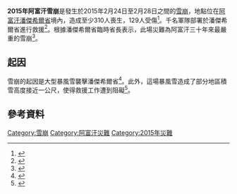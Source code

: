 {{Infobox event
| title             = 2015年阿富汗雪崩
| image             = File:Panjshir in Afghanistan.svg
| image_size        = 250px
| caption           = [[潘傑希爾省|潘傑希爾省]]於阿富汗的位置
| date              = 2015年2月24日-2月28日
| place             = [[阿富汗|阿富汗]][[潘傑希爾省|潘傑希爾省]]
| reported deaths   = 310+
| reported injuries = 129+
| reported missing  = 
}}

'''2015年阿富汗雪崩'''是發生於2015年2月24日至2月28日之間的[[雪崩|雪崩]]，地點位在[[阿富汗|阿富汗]][[潘傑希爾省|潘傑希爾省]]境內，造成至少310人喪生，129人受傷<ref>{{cite web|url=http://www.telegraph.co.uk/news/worldnews/asia/afghanistan/11443833/Avalanches-kill-more-than-180-in-Afghanistan.html|title=Avalanches kill more than 300 in Afghanistan|work=The Telegraph|accessdate=2015-03-13|archive-date=2015-03-21|archive-url=https://web.archive.org/web/20150321110634/http://www.telegraph.co.uk/news/worldnews/asia/afghanistan/11443833/Avalanches-kill-more-than-180-in-Afghanistan.html|dead-url=no}}</ref>。千名軍隊部署於潘傑希爾省進行救援<ref>{{cite web | url=http://www.usatoday.com/story/news/world/2015/02/26/afghanistan-avalanche-toll-rises-to-162-amid-rescue-efforts/24045903/ | title=Afghanistan avalanche toll rises to 162 | work=USA Today | date=2015-02-26 | accessdate=2015-02-26 | author=AP | archive-date=2015-02-27 | archive-url=https://web.archive.org/web/20150227011142/http://www.usatoday.com/story/news/world/2015/02/26/afghanistan-avalanche-toll-rises-to-162-amid-rescue-efforts/24045903/ | dead-url=no }}</ref>。根據潘傑希爾省臨時省長表示，此場災難為阿富汗三十年來最嚴重的雪崩<ref>{{cite web | url=http://www.bbc.com/news/world-asia-31619534 | title=Afghanistan's Panjshir hit by deadly avalanches | work=BBC | date=2015-02-25 | accessdate=2015-02-26 | archive-date=2015-02-26 | archive-url=https://web.archive.org/web/20150226204846/http://www.bbc.com/news/world-asia-31619534 | dead-url=no }}</ref>。
 
== 起因 ==
雪崩的起因是大型暴風雪襲擊潘傑希爾省<ref>{{cite web | url=http://www.cnn.com/2015/02/26/asia/afghanistan-avalanche/ | title=Death toll at 168 from Afghanistan avalanches | work=CNN | date=2015-02-26 | accessdate=2015-02-26 | author=Popalzai, Masoud | archive-date=2018-01-05 | archive-url=https://web.archive.org/web/20180105011613/http://www.cnn.com/2015/02/26/asia/afghanistan-avalanche/ | dead-url=no }}</ref>。此外，這場暴風雪造成了部分地區積雪高度接近一公尺，使得救援工作遭到阻礙<ref>{{cite web | url=http://www.theguardian.com/world/2015/feb/25/afghanistan-avalanches-snow | title=Avalanches caused by heavy snow kill at least 124 people in Afghanistan | work=The Guardian | date=2015-02-25 | accessdate=2015-02-26 | author=Associated Press | archive-date=2015-02-26 | archive-url=https://web.archive.org/web/20150226190807/http://www.theguardian.com/world/2015/feb/25/afghanistan-avalanches-snow | dead-url=no }}</ref>。

== 參考資料 ==
{{reflist|2}}

[[Category:雪崩|Category:雪崩]]
[[Category:阿富汗災難|Category:阿富汗災難]]
[[Category:2015年災難|Category:2015年災難]]

{{afghanistan-stub}}
{{disaster-stub}}